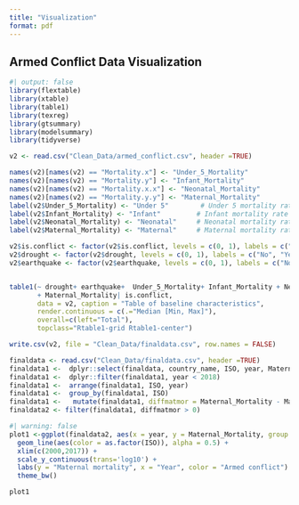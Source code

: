 ```yaml
---
title: "Visualization"
format: pdf
---
```


## Armed Conflict Data Visualization

```r
#| output: false
library(flextable)
library(xtable)
library(table1)
library(texreg)
library(gtsummary)
library(modelsummary)
library(tidyverse)
```

```r
v2 <- read.csv("Clean_Data/armed_conflict.csv", header =TRUE)

```

```r
names(v2)[names(v2) == "Mortality.x"] <- "Under_5_Mortality"
names(v2)[names(v2) == "Mortality.y"] <- "Infant_Mortality"
names(v2)[names(v2) == "Mortality.x.x"] <- "Neonatal_Mortality"
names(v2)[names(v2) == "Mortality.y.y"] <- "Maternal_Mortality"
label(v2$Under_5_Mortality) <- "Under 5"        # Under 5 mortality rate
label(v2$Infant_Mortality) <- "Infant"         # Infant mortality rate
label(v2$Neonatal_Mortality) <- "Neonatal"     # Neonatal mortality rate
label(v2$Maternal_Mortality) <- "Maternal"     # Maternal mortality rate

v2$is.conflict <- factor(v2$is.conflict, levels = c(0, 1), labels = c("NO", "YES"))
v2$drought <- factor(v2$drought, levels = c(0, 1), labels = c("No", "Yes"))
v2$earthquake <- factor(v2$earthquake, levels = c(0, 1), labels = c("No", "Yes"))


table1(~ drought+ earthquake+  Under_5_Mortality+ Infant_Mortality + Neonatal_Mortality
       + Maternal_Mortality| is.conflict, 
       data = v2, caption = "Table of baseline characteristics", 
       render.continuous = c(.="Median [Min, Max]"),
       overall=c(left="Total"), 
       topclass="Rtable1-grid Rtable1-center")

```
```r
write.csv(v2, file = "Clean_Data/finaldata.csv", row.names = FALSE)

```

```r

finaldata <- read.csv("Clean_Data/finaldata.csv", header =TRUE)
finaldata1 <-  dplyr::select(finaldata, country_name, ISO, year, Maternal_Mortality, is.conflict)
finaldata1 <-  dplyr::filter(finaldata1, year < 2018)
finaldata1 <-  arrange(finaldata1, ISO, year)
finaldata1 <-  group_by(finaldata1, ISO)
finaldata1 <-   mutate(finaldata1, diffmatmor = Maternal_Mortality - Maternal_Mortality[1L]) 
finaldata2 <- filter(finaldata1, diffmatmor > 0)
```

```r
#| warning: false
plot1 <-ggplot(finaldata2, aes(x = year, y = Maternal_Mortality, group = ISO)) +
  geom_line(aes(color = as.factor(ISO)), alpha = 0.5) +
  xlim(c(2000,2017)) +
  scale_y_continuous(trans='log10') + 
  labs(y = "Maternal mortality", x = "Year", color = "Armed conflict") + 
  theme_bw()

plot1

```

